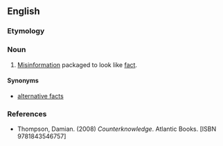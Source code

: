 ==English==

===Etymology===
{{prefix|en|counter|knowledge}}

===Noun===
{{en-noun|-}}

# [[misinformation|Misinformation]] packaged to look like [[fact]].

====Synonyms====
* [[alternative fact#English|alternative facts]]

===References===
* Thompson, Damian. (2008) ''Counterknowledge''. Atlantic Books. [ISBN 9781843546757]